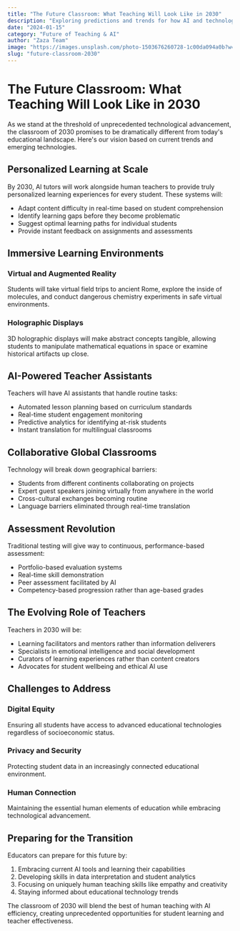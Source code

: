 ```yaml
---
title: "The Future Classroom: What Teaching Will Look Like in 2030"
description: "Exploring predictions and trends for how AI and technology will transform the classroom experience by 2030, based on current technological developments."
date: "2024-01-15"
category: "Future of Teaching & AI"
author: "Zaza Team"
image: "https://images.unsplash.com/photo-1503676260728-1c00da094a0b?w=800&h=400&fit=crop"
slug: "future-classroom-2030"
---
```


# The Future Classroom: What Teaching Will Look Like in 2030

As we stand at the threshold of unprecedented technological advancement, the classroom of 2030 promises to be dramatically different from today's educational landscape. Here's our vision based on current trends and emerging technologies.

## Personalized Learning at Scale

By 2030, AI tutors will work alongside human teachers to provide truly personalized learning experiences for every student. These systems will:

- Adapt content difficulty in real-time based on student comprehension
- Identify learning gaps before they become problematic
- Suggest optimal learning paths for individual students
- Provide instant feedback on assignments and assessments

## Immersive Learning Environments

### Virtual and Augmented Reality
Students will take virtual field trips to ancient Rome, explore the inside of molecules, and conduct dangerous chemistry experiments in safe virtual environments.

### Holographic Displays
3D holographic displays will make abstract concepts tangible, allowing students to manipulate mathematical equations in space or examine historical artifacts up close.

## AI-Powered Teacher Assistants

Teachers will have AI assistants that handle routine tasks:

- Automated lesson planning based on curriculum standards
- Real-time student engagement monitoring
- Predictive analytics for identifying at-risk students
- Instant translation for multilingual classrooms

## Collaborative Global Classrooms

Technology will break down geographical barriers:

- Students from different continents collaborating on projects
- Expert guest speakers joining virtually from anywhere in the world
- Cross-cultural exchanges becoming routine
- Language barriers eliminated through real-time translation

## Assessment Revolution

Traditional testing will give way to continuous, performance-based assessment:

- Portfolio-based evaluation systems
- Real-time skill demonstration
- Peer assessment facilitated by AI
- Competency-based progression rather than age-based grades

## The Evolving Role of Teachers

Teachers in 2030 will be:

- Learning facilitators and mentors rather than information deliverers
- Specialists in emotional intelligence and social development
- Curators of learning experiences rather than content creators
- Advocates for student wellbeing and ethical AI use

## Challenges to Address

### Digital Equity
Ensuring all students have access to advanced educational technologies regardless of socioeconomic status.

### Privacy and Security
Protecting student data in an increasingly connected educational environment.

### Human Connection
Maintaining the essential human elements of education while embracing technological advancement.

## Preparing for the Transition

Educators can prepare for this future by:

1. Embracing current AI tools and learning their capabilities
2. Developing skills in data interpretation and student analytics
3. Focusing on uniquely human teaching skills like empathy and creativity
4. Staying informed about educational technology trends

The classroom of 2030 will blend the best of human teaching with AI efficiency, creating unprecedented opportunities for student learning and teacher effectiveness.